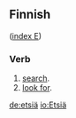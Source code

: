 ==Finnish==
([[Wiktionary:Finnish_index_e|index E]])

===Verb===

# [[search]].
# [[look for]].

[[de:etsiä]]
[[io:Etsiä]]